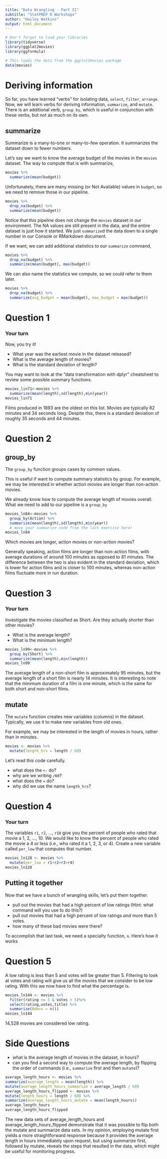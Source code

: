 ```yaml
---
title: "Data Wrangling - Part II"
subtitle: "StatPREP R Workshops"
author: "Hailey Watkins"
output: html_document
---
```


```r
# Don't forget to load your libraries
library(tidyverse)
library(ggplot2movies)
library(ggformula)
```

```r
# This loads the data from the ggplot2movies package
data(movies)
```

# Deriving information

So far, you have learned "verbs" for isolating data, `select`, `filter`, `arrange`. Now, we will learn verbs for deriving information, `summarize`, and `mutate`. There is an additional verb, `group_by`, which is useful in conjunction with these verbs, but not as much on its own. 

## summarize

Summarize is a many-to-one or many-to-few operation. It summarizes the dataset down to fewer numbers. 

Let's say we want to know the average budget of the movies in the `movies` dataset. The way to compute that is with summarize,

```r
movies %>%
  summarize(mean(budget))
```

Unfortunately, there are many missing (or Not Available) values in `budget`, so we need to remove those in our pipeline.

```r
movies %>%
  drop_na(budget) %>%
  summarize(mean(budget))
```

Notice that this pipeline does not change the `movies` dataset in our environment. The NA values are still present in the data, and the entire dataset is just how it started.  We just `summarize`d the data down to a single number in our Console or RMarkdown document. 

If we want, we can add additional statistics to our `summarize` command,

```r
movies %>%
  drop_na(budget) %>%
  summarize(mean(budget), max(budget))
```

We can also name the statistics we compute, so we could refer to them later.

```r
movies %>%
  drop_na(budget) %>%
  summarize(avg_budget = mean(budget), max_budget = max(budget))
```
# Question 1
### Your turn

Now, you try it! 

- What year was the earliest movie in the dataset released?  
- What is the average length of movies? 
- What is the standard deviation of length?

You may want to look at the "data transformation with dplyr" cheatsheet to review some possible summary functions. 

```r
movies_lin71<-movies %>%
  summarize(mean(length),sd(length),min(year))
movies_lin71
```


Films produced in 1893 are the oldest on this list. Movies are typically 82 minutes and 34 seconds long. Despite this, there is a standard deviation of roughly 35 seconds and 44 minutes. 

# Question 2

## group_by

The `group_by` function groups cases by common values. 

This is useful if want to compute summary statistics by group. For example, we may be interested in whether action movies are longer than non-action movies. 

We already know how to compute the average length of movies overall. What we need to add to our pipeline is a `group_by`

```r
movies_ln84<-movies %>%
  group_by(Action) %>%
  summarize(mean(length),sd(length),min(year))
  # move your summarize code from the last exercise here!
movies_ln84
```

Which movies are longer, action movies or non-action movies? 

Generally speaking, action films are longer than non-action films, with average durations of around 100 minutes as opposed to 81 minutes. The difference between the two is also evident in the standard deviation, which is lower for action films and is closer to 100 minutes, whereas non-action films fluctuate more in run duration.

# Question 3
### Your turn

Investigate the movies classified as Short. Are they actually shorter than other movies? 

- What is the average length? 
- What is the minimum length?

```r
movies_ln99<-movies %>%
  group_by(Short) %>%
  summarize(mean(length),min(length))
movies_ln99
```

The average length of a non-short film is approximately 95 minutes, but the average length of a short film is nearly 14 minutes. It is interesting to note that the minimum duration of a film is one minute, which is the same for both short and non-short films.

## mutate

The `mutate` function creates new variables (columns) in the dataset. Typically, we use it to make new variables from old ones. 

For example, we may be interested in the length of movies in hours, rather than in minutes. 

```r
movies <- movies %>%
  mutate(length_hrs = length / 60)
```


Let's read this code carefully. 

- what does the `<-` do?
- why are we writing `/60`?
- what does the `=` do?
- why did we use the name `length_hrs`?

# Question 4
### Your turn

The variables `r1`, `r2`, ..., `r10` give you the percent of people who rated that movie a 1, 2, ..., 10. We would like to know the percent of people who rated the movie a 4 or less (i.e., who rated it a 1, 2, 3, or 4). Create a new variable called `per_low` that computes that number.

```r
movies_ln128 <- movies %>%
  mutate(per_low = r1+r2+r3+r4)
movies_ln128
```

## Putting it together

Now that we have a bunch of wrangling skills, let's put them together. 

- pull out the movies that had a high percent of low ratings (Hint: what command will you use to do this?)
- pull out movies that had a high percent of low ratings *and* more than 5 votes. 
- how many of these bad movies were there?

To accomplish that last task, we need a specialty function, `n`. Here's how it works

# Question 5 

A low rating is less than 5 and votes will be greater than 5. Filtering to look at votes and rating will give us all the movies that we consider to be low rating. With this we now have to find what the percentage is.

```r
movies_ln144 <- movies %>%
  filter(rating <= 5 & votes > 5)%>%
  select(rating,votes,title) %>%
  summarize(Bdmvs = n())
movies_ln144
```
14,528 movies are considered low rating.

# Side Questions
- what is the average length of movies in the dataset, in hours? 
- can you find a second way to compute the average length, by flipping the order of commands (i.e., `summarize` first and then `mutate`)?

```r
average_length_hours <- movies %>%
summarize(average_length = mean(length)) %>%
mutate(average_length_hours_summarize = average_length / 60)
average_length_hours_flipped <- movies %>%
mutate(length_hours = length / 60) %>%
summarize(average_length_hours_mutate = mean(length_hours))
average_length_hours
average_length_hours_flipped
```

The new data sets of average_length_hours and average_length_hours_flipped demonstrate that it was possible to flip both the mutate and summarize data sets. In my opinion, employing mutate first yields a more straightforward response because it provides the average length in hours immediately upon request, but using summarize first, followed by mutate, reveals the steps that resulted in the data, which might be useful for monitoring progress.
